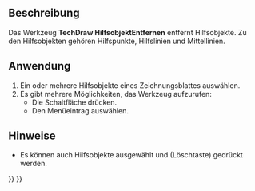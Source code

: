 <languages/>

{{Docnav/de
|[[TechDraw_ExtensionDecreaseDecimal/de|ErgänzungDezimalstellenzahlVerringern]]
|[[TechDraw_LineGroup/de|Liniengruppe]]
|[[TechDraw_Workbench/de|TechDraw]]
|IconL=TechDraw_ExtensionDecreaseDecimal.svg
|IconR=
|IconC=Workbench_TechDraw.svg
}}

{{GuiCommand/de
|Name=TechDraw CosmeticEraser
|Name/de=TechDraw HilfsobjektEntfernen
|MenuLocation=TechDraw → Hilfsobjekt entfernen
|Workbenches=[[TechDraw_Workbench/de|TechDraw]]
|Version=0.19
}}

<span id="Description"></span>
==Beschreibung==

Das Werkzeug '''TechDraw HilfsobjektEntfernen''' entfernt Hilfsobjekte. Zu den Hilfsobjekten gehören Hilfspunkte, Hilfslinien und Mittellinien.

<span id="Usage"></span>
==Anwendung==

# Ein oder mehrere Hilfsobjekte eines Zeichnungsblattes auswählen.
# Es gibt mehrere Möglichkeiten, das Werkzeug aufzurufen:
#* Die Schaltfläche {{Button|[[Image:TechDraw_CosmeticEraser.svg|16px]] [[TechDraw_CosmeticEraser/de|Hilfsobjekt entfernen]]}} drücken.
#* Den Menüeintrag {{MenuCommand|TechDraw → [[Image:TechDraw_CosmeticEraser.svg|16px]] Hilfsobjekt entfernen}} auswählen.

<span id="Notes"></span>
==Hinweise==

* Es können auch Hilfsobjekte ausgewählt und  {{KEY|Delete}} (Löschtaste) gedrückt werden. {{Version/de|1.0}}


{{Docnav/de
|[[TechDraw_ExtensionDecreaseDecimal/de|ErgänzungDezimalstellenzahlVerringern]]
|[[TechDraw_LineGroup/de|Liniengruppe]]
|[[TechDraw_Workbench/de|TechDraw]]
|IconL=TechDraw_ExtensionDecreaseDecimal.svg
|IconR=
|IconC=Workbench_TechDraw.svg
}}

{{TechDraw Tools navi{{#translation:}}}}
{{Userdocnavi{{#translation:}}}}